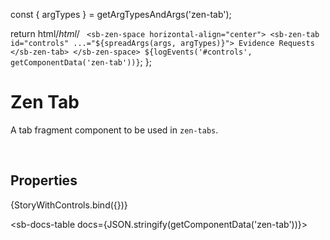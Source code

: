 const { argTypes } = getArgTypesAndArgs('zen-tab');

<Meta title="In progress/Tabs/Tab" component="zen-tab" argTypes={argTypes} />

  return html/*html*/ ` <sb-zen-space horizontal-align="center">
      <sb-zen-tab id="controls" ...="${spreadArgs(args, argTypes)}"> Evidence Requests </sb-zen-tab>
    </sb-zen-space>
    ${logEvents('#controls', getComponentData('zen-tab'))}`;
};

# Zen Tab

A tab fragment component to be used in `zen-tabs`.

<br />

## Properties

<Canvas>
  <Story
    name="default"
    args={{
      ...getDefaultArgs(argTypes),
    }}
  >
    {StoryWithControls.bind({})}
  </Story>
</Canvas>

<ArgsTable story="default" />

<sb-docs-table docs={JSON.stringify(getComponentData('zen-tab'))}></sb-docs-table>
